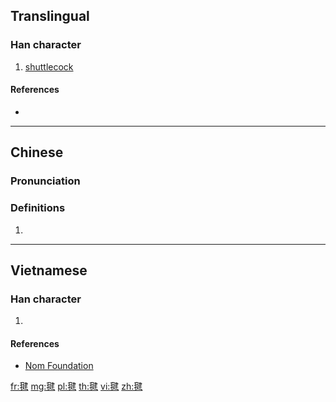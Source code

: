==Translingual==

===Han character===
{{Han char|rn=82|rad=毛|as=09|sn=13|four=25714|canj=HUNKQ|ids=⿺毛建}}

# [[shuttlecock]]

====References====
* {{Han ref|kx=0595.130|dkj=16909|dj=0986.390|hdz=32001.050|uh=6BFD|ud=27645|bh=B7B7|bd=47031}}

----

==Chinese==
{{zh-forms}}

===Pronunciation===
{{zh-pron
|m=jiàn
|c=gin3,jin2
|mc=
|oc=
|ma=
|cat=n
}}

===Definitions===
# {{rfdef|lang=zh}}

----

==Vietnamese==

===Han character===
{{vi-readings|rs=毛09| hanviet = kiện}}

# {{defn|lang=vi|sort=毛09}}

====References====
*[http://nomfoundation.org/common/nom_details.php?codepoint=6bfd Nom Foundation]

[[fr:毽]]
[[mg:毽]]
[[pl:毽]]
[[th:毽]]
[[vi:毽]]
[[zh:毽]]